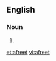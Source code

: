 ==English==

===Noun===
{{en-noun}}

# {{alternative spelling of|afrit}}

[[et:afreet]]
[[vi:afreet]]